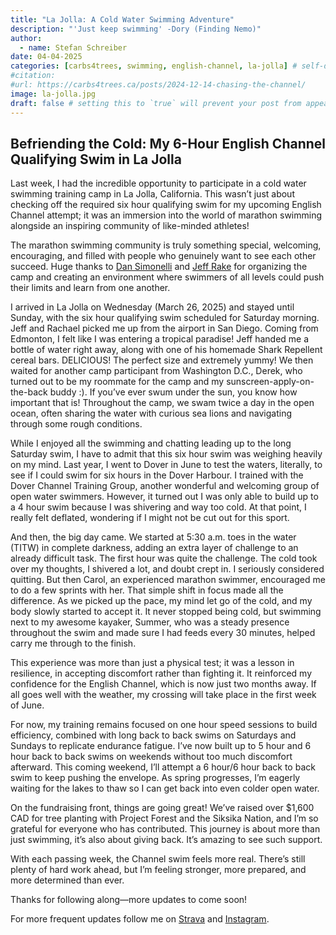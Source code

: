```yaml
---
title: "La Jolla: A Cold Water Swimming Adventure"
description: "'Just keep swimming' -Dory (Finding Nemo)"
author:
  - name: Stefan Schreiber
date: 04-04-2025
categories: [carbs4trees, swimming, english-channel, la-jolla] # self-defined categories
#citation: 
#url: https://carbs4trees.ca/posts/2024-12-14-chasing-the-channel/ 
image: la-jolla.jpg
draft: false # setting this to `true` will prevent your post from appearing on your listing page until you're ready!
---
```


## Befriending the Cold: My 6-Hour English Channel Qualifying Swim in La Jolla
Last week, I had the incredible opportunity to participate in a cold water swimming training camp in La Jolla, California. This wasn’t just about checking off the required six hour qualifying swim for my upcoming English Channel attempt; it was an immersion into the world of marathon swimming alongside an inspiring community of like-minded athletes!

The marathon swimming community is truly something special, welcoming, encouraging, and filled with people who genuinely want to see each other succeed. Huge thanks to [Dan Simonelli](https://openwaterswimacademy.com/) and [Jeff Rake](https://www.iswim4.org/blog/jeff-rake-our-founder) for organizing the camp and creating an environment where swimmers of all levels could push their limits and learn from one another. 

I arrived in La Jolla on Wednesday (March 26, 2025) and stayed until Sunday, with the six hour qualifying swim scheduled for Saturday morning. Jeff and Rachael picked me up from the airport in San Diego. Coming from Edmonton, I felt like I was entering a tropical paradise! Jeff handed me a bottle of water right away, along with one of his homemade Shark Repellent cereal bars. DELICIOUS! The perfect size and extremely yummy! We then waited for another camp participant from Washington D.C., Derek, who turned out to be my roommate for the camp and my sunscreen-apply-on-the-back buddy :). If you’ve ever swum under the sun, you know how important that is! Throughout the camp, we swam twice a day in the open ocean, often sharing the water with curious sea lions and navigating through some rough conditions.

While I enjoyed all the swimming and chatting leading up to the long Saturday swim, I have to admit that this six hour swim was weighing heavily on my mind. Last year, I went to Dover in June to test the waters, literally, to see if I could swim for six hours in the Dover Harbour. I trained with the Dover Channel Training Group, another wonderful and welcoming group of open water swimmers. However, it turned out I was only able to build up to a 4 hour swim because I was shivering and way too cold. At that point, I really felt deflated, wondering if I might not be cut out for this sport.

And then, the big day came. We started at 5:30 a.m. toes in the water (TITW) in complete darkness, adding an extra layer of challenge to an already difficult task. The first hour was quite the challenge. The cold took over my thoughts, I shivered a lot, and doubt crept in. I seriously considered quitting. But then Carol, an experienced marathon swimmer, encouraged me to do a few sprints with her. That simple shift in focus made all the difference. As we picked up the pace, my mind let go of the cold, and my body slowly started to accept it. It never stopped being cold, but swimming next to my awesome kayaker, Summer, who was a steady presence throughout the swim and made sure I had feeds every 30 minutes, helped carry me through to the finish.

This experience was more than just a physical test; it was a lesson in resilience, in accepting discomfort rather than fighting it. It reinforced my confidence for the English Channel, which is now just two months away. If all goes well with the weather, my crossing will take place in the first week of June.

For now, my training remains focused on one hour speed sessions to build efficiency, combined with long back to back swims on Saturdays and Sundays to replicate endurance fatigue. I’ve now built up to 5 hour and 6 hour back to back swims on weekends without too much discomfort afterward. This coming weekend, I’ll attempt a 6 hour/6 hour back to back swim to keep pushing the envelope. As spring progresses, I’m eagerly waiting for the lakes to thaw so I can get back into even colder open water.

On the fundraising front, things are going great! We’ve raised over $1,600 CAD for tree planting with Project Forest and the Siksika Nation, and I’m so grateful for everyone who has contributed. This journey is about more than just swimming, it’s also about giving back. It’s amazing to see such support.

With each passing week, the Channel swim feels more real. There’s still plenty of hard work ahead, but I’m feeling stronger, more prepared, and more determined than ever.

Thanks for following along—more updates to come soon!

For more frequent updates follow me on [Strava](https://www.strava.com/athletes/2224756) and [Instagram](https://www.instagram.com/carbs4trees/).

